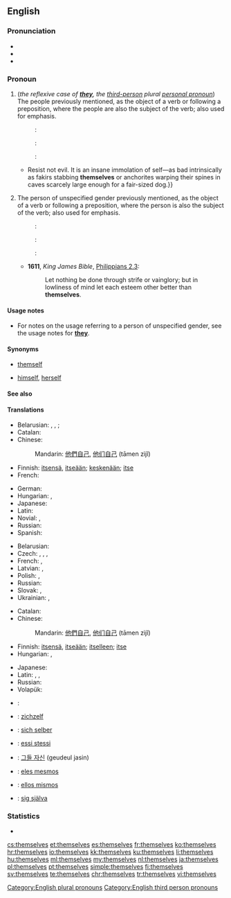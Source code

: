 ==English==

===Pronunciation===
* {{IPA|/ðɛmˈsɛlvz/|/ðəmˈsɛlvz/|lang=en}}
* {{audio|En-us-themselves.ogg|Audio (US)|lang=en}}
* {{hyphenation|them|selves|lang=en}}

===Pronoun===
{{en-pron|desc=personal pronoun}}

# (''the reflexive case of '''[[they]]''', the [[third-person]] plural [[personal pronoun]]'') The people previously mentioned, as the object of a verb or following a preposition, where the people are also the subject of the verb; also used for emphasis.
#: {{qualifier|reflexively}}: {{usex|lang=en|They’ve hurt '''themselves'''.}}
#: {{qualifier|after a preposition}}: {{usex|lang=en|They fought among '''themselves'''.}}
#: {{qualifier|for emphasis}}: {{usex|lang=en|They are going to try climbing Mount Everest '''themselves'''.}}
#* {{quote-book|year=1918|author={{w|W. B. Maxwell}}|chapter=16
|title=[http://openlibrary.org/works/OL1097634W The Mirror and the Lamp]
|passage=The preposterous altruism too!{{...}}Resist not evil. It is an insane immolation of self—as bad intrinsically as fakirs stabbing '''themselves''' or anchorites warping their spines in caves scarcely large enough for a fair-sized dog.}}
# The person of unspecified gender previously mentioned, as the object of a verb or following a preposition, where the person is also the subject of the verb; also used for emphasis.
#: {{qualifier|reflexively}}: {{usex|lang=en|Would whoever stole my phone please make '''themselves''' known.}}
#: {{qualifier|after a preposition}}: {{usex|lang=en|They’ve brought this on '''themselves'''.}}
#: {{qualifier|for emphasis}}: {{usex|lang=en|The children did this '''themselves'''.}}
#* '''1611''', ''King James Bible'', [[s:Bible (King James)/Philippians#Chapter 2|Philippians 2.3]]:
#*: Let nothing be done through strife or vainglory; but in lowliness of mind let each esteem other better than '''themselves'''.

====Usage notes====
* For notes on the usage referring to a person of unspecified gender, see the usage notes for '''[[they]]'''.

====Synonyms====
* {{sense|non-gender-specific, singular}} [[themself]]
* {{sense|gender-specific, singular}} [[himself]], [[herself]]

====See also====
{{English personal pronouns}}

====Translations====
{{trans-top|the reflexive case of they, the third-person plural personal pronoun}}
* Belarusian: {{t|be|сябе́|sc=Cyrl}} {{qualifier|accusative, genitive}}, {{t|be|[[сябе#Belarusian|сабе́]]|sc=Cyrl}} {{qualifier|dative, locative}}, {{t|be|[[сябе#Belarusian|сабо́й]]|sc=Cyrl}} {{qualifier|instrumental}}; {{t|be|-цца|tr=-cca|sc=Cyrl}} {{qualifier|verb ending}}
* Catalan: {{t+|ca|es}}
* Chinese:
*: Mandarin: [[他們]][[自己]], [[他们]][[自己]] (tāmen zìjǐ)
* Finnish: [[itse|itsensä]], [[itse|itseään]]; [[keskenään]]; [[itse]]
* French: {{t+|fr|se}}
{{trans-mid}}
* German: {{t+|de|sich}}
* Hungarian: {{t+|hu|maguk}}, {{t+|hu|magukat}}
* Japanese: {{t|ja|彼ら自身|tr=karera-jishin}}
* Latin: {{t|la|ipsi}}
* Novial: {{t|nov|sen}}, {{t|nov|se}}
* Russian: {{t+|ru|себя|tr=s'eb'á}}
* Spanish: {{t|es|ellos mismos}}
{{trans-bottom}}

{{trans-top|emphatic: they}}
* Belarusian: {{t|be|[[яны #Belarusian|яны́]] [[сам #Belarusian|са́мі]]|sc=Cyrl}}
* Czech: {{qualifier|animate}} {{t|cs|sami|m-p}}, {{qualifier|inanimate}} {{t|cs|samy|m-p}}, {{t|cs|samy|f-p}}, {{t+|cs|sama|n-p}}
* French: {{t+|fr|eux-mêmes|m}}, {{t+|fr|elles-mêmes}}
* Latvian: {{t|lv|viņi paši|m-p}}, {{t|lv|viņas pašas|f-p}}
* Polish: {{qualifier|animate}} {{t|pl|sami|m-p}}, {{qualifier|masculine inanimate and all other genders}} {{t+|pl|same}}
* Russian: {{t|ru|[[они#Russian|они́]] [[сам#Russian|са́ми]]|sc=Cyrl}}
* Slovak: {{t|sk|oni sami}}, {{t|sk|ony same}}
* Ukrainian: {{t|uk|вони́ сами́|sc=Cyrl}}, {{t|uk|вони́ самі́|sc=Cyrl}}
{{trans-bottom}}

{{trans-top|the persons of unspecified gender previously mentioned, as the object of a verb or following a preposition}}
* Catalan: {{t|ca|mateix|alt=mateixos}}
* Chinese:
*: Mandarin: [[他們]][[自己]], [[他们]][[自己]] (tāmen zìjǐ)
* Finnish: [[itse|itsensä]], [[itse|itseään]]; [[itse|itselleen]]; [[itse]]
* Hungarian: {{t|hu|önmaguk}}, {{t|hu|önmagukat}}
{{trans-mid}}
* Japanese: {{t|ja|彼ら自身|tr=karera-jishin}}
* Latin: {{t|la|ipsos|m}}, {{t|la|ipsas|f}}, {{t|la|ipsa|n}}
* Russian: {{t+|ru|себя|tr=s'eb'á}}
* Volapük: {{t|vo|okis}}
{{trans-bottom}}

{{checktrans-top}}
* {{ttbc|ar}}: {{t|ar|انفسهم|tr=anfúsahum}}
* {{ttbc|nl}}: [[zichzelf]]
* {{ttbc|de}}: [[sich selber]]
{{trans-mid}}
* {{ttbc|it}}: [[essi stessi]]
* {{ttbc|ko}}: [[그들 자신]] (geudeul jasin)
* {{ttbc|pt}}: [[eles mesmos]]
* {{ttbc|es}}: [[ellos mismos]]
* {{ttbc|sv}}: [[sig själva]]

===Statistics===
* {{rank|power|mother|often|266|themselves|half|certain|sent}}

[[Category:English plural pronouns]]
[[Category:English third person pronouns]]

[[cs:themselves]]
[[et:themselves]]
[[es:themselves]]
[[fr:themselves]]
[[ko:themselves]]
[[hr:themselves]]
[[io:themselves]]
[[kk:themselves]]
[[ku:themselves]]
[[li:themselves]]
[[hu:themselves]]
[[ml:themselves]]
[[my:themselves]]
[[nl:themselves]]
[[ja:themselves]]
[[pl:themselves]]
[[pt:themselves]]
[[simple:themselves]]
[[fi:themselves]]
[[sv:themselves]]
[[te:themselves]]
[[chr:themselves]]
[[tr:themselves]]
[[vi:themselves]]